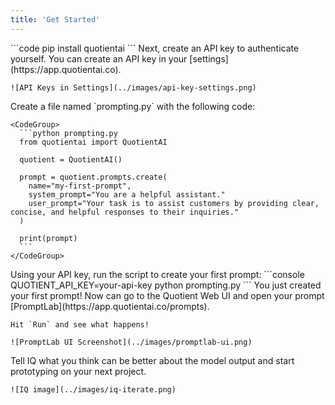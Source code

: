 ```yaml
---
title: 'Get Started'
---
```


<Steps>
  <Step title="Install the Quotient Python SDK">
    ```code
    pip install quotientai
    ```
  </Step>
  <Step title="Create an API Key">
    Next, create an API key to authenticate yourself. You can create an API key in your [settings](https://app.quotientai.co).

    ![API Keys in Settings](../images/api-key-settings.png)
  </Step>
  <Step title="Create a Script">
    Create a file named `prompting.py` with the following code:

    <CodeGroup>
      ```python prompting.py
      from quotientai import QuotientAI

      quotient = QuotientAI()

      prompt = quotient.prompts.create(
        name="my-first-prompt",
        system_prompt="You are a helpful assistant."
        user_prompt="Your task is to assist customers by providing clear, concise, and helpful responses to their inquiries."
      )
      
      print(prompt)
      ```
    </CodeGroup>
  </Step>
  <Step title="Run the Script">
    Using your API key, run the script to create your first prompt:
    ```console
    QUOTIENT_API_KEY=your-api-key python prompting.py
    ```
  </Step>
  <Step title="Open in PromptLab">
    You just created your first prompt! Now can go to the Quotient Web UI and open your prompt [PromptLab](https://app.quotientai.co/prompts).

    Hit `Run` and see what happens!

    ![PromptLab UI Screenshot](../images/promptlab-ui.png)
  </Step>
  <Step title="Iterate with IQ">
    Tell IQ what you think can be better about the model output and start prototyping on your next project.

    ![IQ image](../images/iq-iterate.png)
  </Step>
</Steps>

